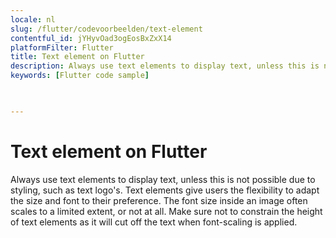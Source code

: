 ```yaml
---
locale: nl
slug: /flutter/codevoorbeelden/text-element
contentful_id: jYHyvOad3ogEosBxZxX14
platformFilter: Flutter
title: Text element on Flutter
description: Always use text elements to display text, unless this is not possible due to styling, such as text logo's.
keywords: [Flutter code sample]


	
---
```


# Text element on Flutter

Always use text elements to display text, unless this is not possible due to styling, such as text logo's. Text elements give users the flexibility to adapt the size and font to their preference. The font size inside an image often scales to a limited extent, or not at all. Make sure not to constrain the height of text elements as it will cut off the text when font-scaling is applied.

<CodeSample id="text-element" locale="nl" platform="flutter"/>